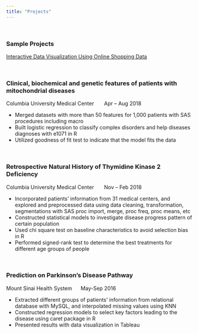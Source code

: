 ```yaml
---
title: "Projects"
---
```

&nbsp;
&nbsp;
&nbsp;
&nbsp;
&nbsp;

### Sample Projects

[Interactive Data Visualization Using Online Shopping Data](datavis.html)


&nbsp;
&nbsp;
&nbsp;
&nbsp;
&nbsp;
&nbsp;
&nbsp;


### Clinical, biochemical and genetic features of patients with mitochondrial diseases
Columbia University Medical Center \ \ \ \ \	Apr – Aug 2018 

+	Merged datasets with more than 50 features for 1,000 patients with SAS procedures including macro
+	Built logistic regression to classify complex disorders and help diseases diagnoses with e1071 in R
+	Utilized goodness of fit test to indicate that the model fits the data


&nbsp;
&nbsp;
&nbsp;
&nbsp;
&nbsp;
&nbsp;

### Retrospective Natural History of Thymidine Kinase 2 Deficiency   
Columbia University Medical Center \ \ \ \ \	Nov – Feb 2018  

+	Incorporated patients’ information from 31 medical centers, and explored and preprocessed data using data cleaning, transformation, segmentations with SAS proc import, merge, proc freq, proc means, etc
+	Constructed statistical models to investigate disease progress pattern of certain population
+	Used chi square test on baseline characteristics to avoid selection bias in R
+	Performed signed-rank test to determine the best treatments for different age groups of people


&nbsp;
&nbsp;
&nbsp;
&nbsp;
&nbsp;
&nbsp;

### Prediction on Parkinson’s Disease Pathway                                                                          
Mount Sinai Health System \ \ \ \ \	May-Sep 2016  

+	Extracted different groups of patients’ information from relational database with MySQL, and interpolated missing values using KNN
+	Constructed regression models to select key factors leading to the disease using caret package in R
+	Presented results with data visualization in Tableau        

